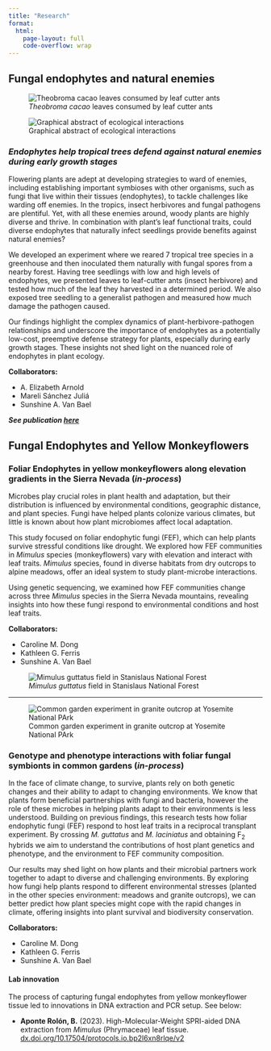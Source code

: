 ```yaml
---
title: "Research"
format: 
  html: 
    page-layout: full
    code-overflow: wrap
---
```


## Fungal endophytes and natural enemies

:::: {layout="[40, 60]"}

::: {#first-column}
![*Theobroma cacao* leaves consumed by leaf cutter ants](../assets/img/cacao_herbivory.jpg)

![Graphical abstract of ecological interactions](../assets/img/graphical_abstract.png)
:::

::: {#second-column}
### *Endophytes help tropical trees defend against natural enemies during early growth stages*

Flowering plants are adept at developing strategies to ward of enemies, including establishing important symbioses with other organisms, such as fungi that live within their tissues (endophytes), to tackle challenges like warding off enemies. In the tropics, insect herbivores and fungal pathogens are plentiful. Yet, with all these enemies around, woody plants are highly diverse and thrive. In combination with plant’s leaf functional traits, could diverse endophytes that naturally infect seedlings provide benefits against natural enemies?

We developed an experiment where we reared 7 tropical tree species in a greenhouse and then inoculated them naturally with fungal spores from a nearby forest. Having tree seedlings with low and high levels of endophytes, we presented leaves to leaf-cutter ants (insect herbivore) and tested how much of the leaf they harvested in a determined period. We also exposed tree seedling to a generalist pathogen and measured how much damage the pathogen caused.

Our findings highlight the complex dynamics of plant-herbivore-pathogen relationships and underscore the importance of endophytes as a potentially low-cost, preemptive defense strategy for plants, especially during early growth stages. These insights not shed light on the nuanced role of endophytes in plant ecology.


**Collaborators:**

- A. Elizabeth Arnold
- Mareli Sánchez Juliá
- Sunshine A. Van Bael

***See publication [here](https://doi.org/10.1111/1365-2435.14717)***

:::

::::

## Fungal Endophytes and Yellow Monkeyflowers

:::: {layout="[60, 40]"}

::: {#third-column}
### Foliar Endophytes in yellow monkeyflowers along elevation gradients in the Sierra Nevada [(*in-process*)]{.cv-date}

Microbes play crucial roles in plant health and adaptation, but their distribution is influenced by environmental conditions, geographic distance, and plant species. Fungi have helped plants colonize various climates, but little is known about how plant microbiomes affect local adaptation.

This study focused on foliar endophytic fungi (FEF), which can help plants survive stressful conditions like drought. We explored how FEF communities in *Mimulus* species (monkeyflowers) vary with elevation and interact with leaf traits. *Mimulus* species, found in diverse habitats from dry outcrops to alpine meadows, offer an ideal system to study plant-microbe interactions.

Using genetic sequencing, we examined how FEF communities change across three *Mimulus* species in the Sierra Nevada mountains, revealing insights into how these fungi respond to environmental conditions and host leaf traits.

**Collaborators:**

- Caroline M. Dong
- Kathleen G. Ferris
- Sunshine A. Van Bael
:::

::: {#fourth-column}
![*Mimulus guttatus* field in Stanislaus National Forest](../assets/img/yellow_field.jpg)

:::
::::

---
:::: {layout="[40, 60]"}

::: {#fifth-column}

![Common garden experiment in granite outcrop at Yosemite National PArk](../assets/img/ycn_site.jpg)


:::

::: {#sixth-column}

### Genotype and phenotype interactions with foliar fungal symbionts in common gardens [(*in-process*)]{.cv-date}

In the face of climate change, to survive, plants rely on both genetic changes and their ability to adapt to changing environments. We know that plants form beneficial partnerships with fungi and bacteria, however the role of these microbes in helping plants adapt to their environments is less understood. Building on previous findings, this research tests how foliar endophytic fungi (FEF) respond to host leaf traits in a reciprocal transplant experiment. By crossing *M. guttatus* and *M. laciniatus* and obtaining F<sub>2</sub> hybrids we aim to understand the contributions of host plant genetics and phenotype, and the environment to FEF community composition.

Our results may shed light on how plants and their microbial partners work together to adapt to diverse and challenging environments. By exploring how fungi help plants respond to different environmental stresses (planted in the other species environment: meadows and granite outcrops), we can better predict how plant species might cope with the rapid changes in climate, offering insights into plant survival and biodiversity conservation.

**Collaborators:**

- Caroline M. Dong
- Kathleen G. Ferris
- Sunshine A. Van Bael
:::
::::

#### Lab innovation

The process of capturing fungal endophytes from yellow monkeyflower tissue led to innovations in DNA extraction and PCR setup. See below:

-   **Aponte Rolón, B.** (2023). High-Molecular-Weight SPRI-aided DNA extraction from *Mimulus* (Phrymaceae) leaf tissue. [dx.doi.org/10.17504/protocols.io.bp2l6xn8rlqe/v2](dx.doi.org/10.17504/protocols.io.bp2l6xn8rlqe/v2)


<!-- ## Monkey flowers and local adaptation -->

<!-- ### [Short-term fluctuating and long-term divergent selection on sympatric Monkeyflowers](https://doi.org/10.1101/2024.06.26.600870) [(*in-review*)]{.cv-date} -->





<!-- ## {{< fa plant >}} Coffee Agroecosystems and Ants -->

<!-- -   **Aponte Rolón, Bolívar**, & Perfecto, I. (2023). Between two trees: Environmental effects of *I. micheliana* and *A. latifolia* on leaf litter ants in a coffee agroecosystem. *Ecosphere, 14(2)*, e4442. <https://doi.org/10.1002/ecs2.4442> -->

<!-- -   Schmitt, L., **Aponte-Rolón, B.**, & Perfecto, I. (2020). Evaluating community effects of a Keystone Ant, *Azteca sericeasur*, on *Inga micheliana* leaf litter decomposition in a shaded coffee agro-ecosystem. *Biotropica, 52(6)*, 1253–1261. <https://doi.org/10.1111/btp.12833> -->



<!-- ## {{< fa file >}} Other Publications -->

<!-- -   Pérez-Figueroa, O., & Aponte Rolón, B. (2020). Clashing Resilience: Competing Agendas for Recovery after the Puerto Rican Hurricanes • SftP Magazine. *Science for the People Magazine*, 23(1). <https://magazine.scienceforthepeople.org/vol23-1/clashing-resilience-competing-agendas-for-recovery-after-the-puerto-rican-hurricanes/> -->